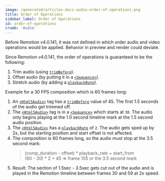 ```yaml
---
image: /generated/articles-docs-audio-order-of-operations.png
title: Order of Operations
sidebar_label: Order of Operations
id: order-of-operations
crumb: 'Audio'
---
```



Before Remotion v4.0.141, it was not defined in which order audio and video operations would be applied. Behavior in preview and render could deviate.

Since Remotion v4.0.141, the order of operations is guaranteed to be the following:

1. Trim audio (using [`trimBefore`](/docs/html5-audio#trimbefore--trimafter)).
2. Offset audio (by putting it in a [`<Sequence>`](/docs/sequence)).
3. Stretch audio (by adding a [`playbackRate`](/docs/html5-audio#playbackrate)).

Example for a 30 FPS composition which is 60 frames long:

1. An [`<Html5Audio>`](/docs/html5-audio) tag has a [`trimBefore`](/docs/html5-audio#trimbefore--trimafter) value of 45. The first 1.5 seconds of the audio get trimmed off.
2. The [`<Html5Audio>`](/docs/html5-audio) tag is in a [`<Sequence>`](/docs/sequence) which starts at `30`. The audio only begins playing at the 1.0 second timeline mark at the 1.5 second audio position.
3. The [`<Html5Audio>`](/docs/html5-audio) has a [`playbackRate`](/docs/html5-audio#playbackrate) of `2`. The audio gets sped up by 2x, but the starting position and start offset is not affected.
4. The composition is 60 frames long, so the audio must stop at the 3.5 second mark:
   > (comp_duration - offset) \* playback_rate + start_from  
   > (60 - 30) \* 2 + 45 => frame 105 or the 3.5 second mark
5. Result: The section of 1.5sec - 3.5sec gets cut out of the audio and is played in the Remotion timeline between frames 30 and 59 at 2x speed.
